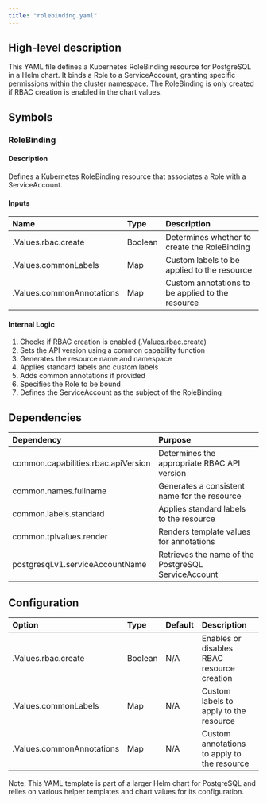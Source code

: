 ```yaml
---
title: "rolebinding.yaml"
---
```


## High-level description
This YAML file defines a Kubernetes RoleBinding resource for PostgreSQL in a Helm chart. It binds a Role to a ServiceAccount, granting specific permissions within the cluster namespace. The RoleBinding is only created if RBAC creation is enabled in the chart values.

## Symbols

### RoleBinding
#### Description
Defines a Kubernetes RoleBinding resource that associates a Role with a ServiceAccount.

#### Inputs
| Name | Type | Description |
|:-----|:-----|:------------|
| .Values.rbac.create | Boolean | Determines whether to create the RoleBinding |
| .Values.commonLabels | Map | Custom labels to be applied to the resource |
| .Values.commonAnnotations | Map | Custom annotations to be applied to the resource |

#### Internal Logic
1. Checks if RBAC creation is enabled (.Values.rbac.create)
2. Sets the API version using a common capability function
3. Generates the resource name and namespace
4. Applies standard labels and custom labels
5. Adds common annotations if provided
6. Specifies the Role to be bound
7. Defines the ServiceAccount as the subject of the RoleBinding

## Dependencies
| Dependency | Purpose |
|:-----------|:--------|
| common.capabilities.rbac.apiVersion | Determines the appropriate RBAC API version |
| common.names.fullname | Generates a consistent name for the resource |
| common.labels.standard | Applies standard labels to the resource |
| common.tplvalues.render | Renders template values for annotations |
| postgresql.v1.serviceAccountName | Retrieves the name of the PostgreSQL ServiceAccount |

## Configuration
| Option | Type | Default | Description |
|:-------|:-----|:--------|:------------|
| .Values.rbac.create | Boolean | N/A | Enables or disables RBAC resource creation |
| .Values.commonLabels | Map | N/A | Custom labels to apply to the resource |
| .Values.commonAnnotations | Map | N/A | Custom annotations to apply to the resource |

Note: This YAML template is part of a larger Helm chart for PostgreSQL and relies on various helper templates and chart values for its configuration.